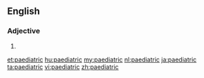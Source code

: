 ==English==

===Adjective===
{{en-adj|-}}

# {{alternative spelling of|pediatric}}

[[et:paediatric]]
[[hu:paediatric]]
[[my:paediatric]]
[[nl:paediatric]]
[[ja:paediatric]]
[[ta:paediatric]]
[[vi:paediatric]]
[[zh:paediatric]]